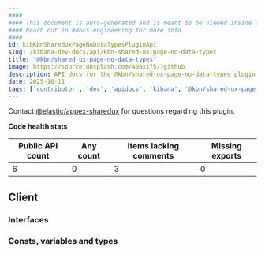 ```yaml
---
####
#### This document is auto-generated and is meant to be viewed inside our experimental, new docs system.
#### Reach out in #docs-engineering for more info.
####
id: kibKbnSharedUxPageNoDataTypesPluginApi
slug: /kibana-dev-docs/api/kbn-shared-ux-page-no-data-types
title: "@kbn/shared-ux-page-no-data-types"
image: https://source.unsplash.com/400x175/?github
description: API docs for the @kbn/shared-ux-page-no-data-types plugin
date: 2025-10-11
tags: ['contributor', 'dev', 'apidocs', 'kibana', '@kbn/shared-ux-page-no-data-types']
---
```




Contact [@elastic/appex-sharedux](https://github.com/orgs/elastic/teams/appex-sharedux) for questions regarding this plugin.

**Code health stats**

| Public API count  | Any count | Items lacking comments | Missing exports |
|-------------------|-----------|------------------------|-----------------|
| 6 | 0 | 3 | 0 |

## Client

### Interfaces
<DocDefinitionList data={kbnSharedUxPageNoDataTypesObj.client.interfaces}/>

### Consts, variables and types
<DocDefinitionList data={kbnSharedUxPageNoDataTypesObj.client.misc}/>


